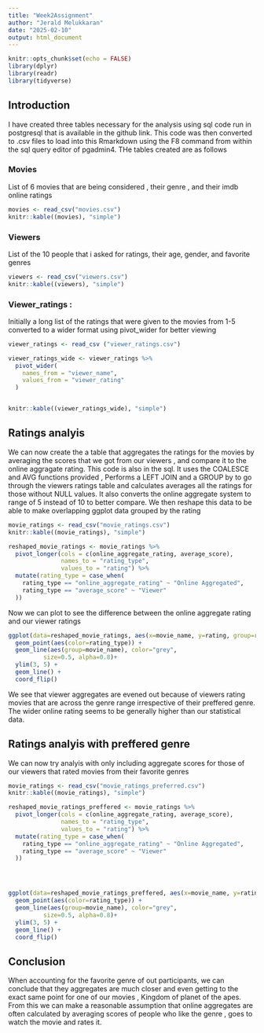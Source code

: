 ```yaml
---
title: "Week2Assignment"
author: "Jerald Melukkaran"
date: "2025-02-10"
output: html_document
---
```


```r
knitr::opts_chunk$set(echo = FALSE)
library(dplyr)
library(readr)
library(tidyverse)
```

## Introduction 

I have created three tables necessary for the analysis using sql code run in postgresql that is available in the github link. 
This code was then converted to .csv files to load into this Rmarkdown using the F8 command from within the sql query editor of pgadmin4. THe tables created are as follows 


### Movies
List of 6 movies that are being considered , their genre , and their imdb online ratings 

```r

movies <- read_csv("movies.csv")
knitr::kable((movies), "simple")

```

### Viewers 
List of the 10 people that i asked for ratings, their age, gender, and favorite genres 


```r


viewers <- read_csv("viewers.csv")
knitr::kable((viewers), "simple")

```



### Viewer_ratings : 

Initially a long list of the ratings that were given to the movies from 1-5 converted to a wider format using pivot_wider for better viewing 


```r

viewer_ratings <- read_csv ("viewer_ratings.csv")

viewer_ratings_wide <- viewer_ratings %>%
  pivot_wider(
    names_from = "viewer_name",
    values_from = "viewer_rating"
  )


knitr::kable((viewer_ratings_wide), "simple")
```


## Ratings analyis 

We can now create the a table that aggregates the ratings for the movies by averaging the scores that we got from our viewers , and compare it to the online aggragate rating. This code is also in the sql. It uses the COALESCE and AVG functions provided , Performs a LEFT JOIN and a GROUP by to go through the viewers ratings table and calculates averages all the ratings for those without NULL values. It also converts the online aggregate system to range of 5 instead of 10 to better compare. We then reshape this data to be able to make overlapping ggplot data grouped by the rating 

```r


movie_ratings <- read_csv("movie_ratings.csv")
knitr::kable((movie_ratings), "simple")

reshaped_movie_ratings <- movie_ratings %>%
  pivot_longer(cols = c(online_aggregate_rating, average_score), 
               names_to = "rating_type", 
               values_to = "rating") %>%
  mutate(rating_type = case_when(
    rating_type == "online_aggregate_rating" ~ "Online Aggregated",
    rating_type == "average_score" ~ "Viewer"
  ))


```

Now we can plot to see the difference between the online aggregate rating and our viewer ratings 

```r


ggplot(data=reshaped_movie_ratings, aes(x=movie_name, y=rating, group=rating_type)) +
  geom_point(aes(color=rating_type)) + 
  geom_line(aes(group=movie_name), color="grey", 
          size=0.5, alpha=0.8)+
  ylim(3, 5) +
  geom_line() +
  coord_flip()


```

We see that viewer aggregates are evened out because of viewers rating movies that are across the genre range irrespective of their preffered genre. The wider online rating seems to be generally higher than our statistical data. 



## Ratings analyis with preffered genre 

We can now try analyis with only including aggregate scores for those of our viewers that rated movies from their favorite genres 



```r


movie_ratings <- read_csv("movie_ratings_preferred.csv")
knitr::kable((movie_ratings), "simple")

reshaped_movie_ratings_preffered <- movie_ratings %>%
  pivot_longer(cols = c(online_aggregate_rating, average_score), 
               names_to = "rating_type", 
               values_to = "rating") %>%
  mutate(rating_type = case_when(
    rating_type == "online_aggregate_rating" ~ "Online Aggregated",
    rating_type == "average_score" ~ "Viewer"
  ))




ggplot(data=reshaped_movie_ratings_preffered, aes(x=movie_name, y=rating, group=rating_type)) +
  geom_point(aes(color=rating_type)) + 
  geom_line(aes(group=movie_name), color="grey", 
          size=0.5, alpha=0.8)+
  ylim(3, 5) +
  geom_line() +
  coord_flip()
```

## Conclusion 

When accounting for the favorite genre of out participants, we can conclude that they aggregates are much closer and even getting to the exact same point for one of our movies , Kingdom of planet of the apes. From this we can make a reasonable assumption that online aggregates are often calculated by averaging scores of people who like the genre , goes to watch the movie and rates it.



